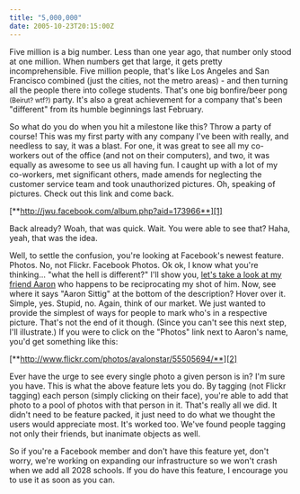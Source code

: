 ```yaml
---
title: "5,000,000"
date: 2005-10-23T20:15:00Z
---
```


Five million is a big number. Less than one year ago, that number only stood at one million. When numbers get that large, it gets pretty incomprehensible. Five million people, that's like Los Angeles and San Francisco combined (just the cities, not the metro areas) - and then turning all the people there into college students. That's one big bonfire/beer pong <small>(Beirut? wtf?)</small> party. It's also a great achievement for a company that's been "different" from its humble beginnings last February.

So what do you do when you hit a milestone like this? Throw a party of course! This was my first party with any company I've been with really, and needless to say, it was a blast. For one, it was great to see all my co-workers out of the office (and not on their computers), and two, it was equally as awesome to see us all having fun. I caught up with a lot of my co-workers, met significant others, made amends for neglecting the customer service team and took unauthorized pictures. Oh, speaking of pictures. Check out this link and come back.

[**http://jwu.facebook.com/album.php?aid=173966**][1]

Back already? Woah, that was quick. Wait. You were able to see that? Haha, yeah, that was the idea.

Well, to settle the confusion, you're looking at Facebook's newest feature. Photos. No, not Flickr. Facebook Photos. Ok ok, I know what you're thinking... "what the hell is different?" I'll show you, [let's take a look at my friend Aaron][1] who happens to be reciprocating my shot of him. Now, see where it says "Aaron Sittig" at the bottom of the description? Hover over it. Simple, yes. Stupid, no. Again, think of our market. We just wanted to provide the simplest of ways for people to mark who's in a respective picture. That's not the end of it though. (Since you can't see this next step, I'll illustrate.) If you were to click on the "Photos" link next to Aaron's name, you'd get something like this:

[**http://www.flickr.com/photos/avalonstar/55505694/**][2]

Ever have the urge to see every single photo a given person is in? I'm sure you have. This is what the above feature lets you do. By tagging (not Flickr tagging) each person (simply clicking on their face), you're able to add that photo to a pool of photos with that person in it. That's really all we did. It didn't need to be feature packed, it just need to do what we thought the users would appreciate most. It's worked too. We've found people tagging not only their friends, but inanimate objects as well.

So if you're a Facebook member and don't have this feature yet, don't worry, we're working on expanding our infrastructure so we won't crash when we add all 2028 schools. If you do have this feature, I encourage you to use it as soon as you can.

[1]: http://jwu.facebook.com/album.php?aid=173966
[2]: http://www.flickr.com/photos/avalonstar/55505694/
